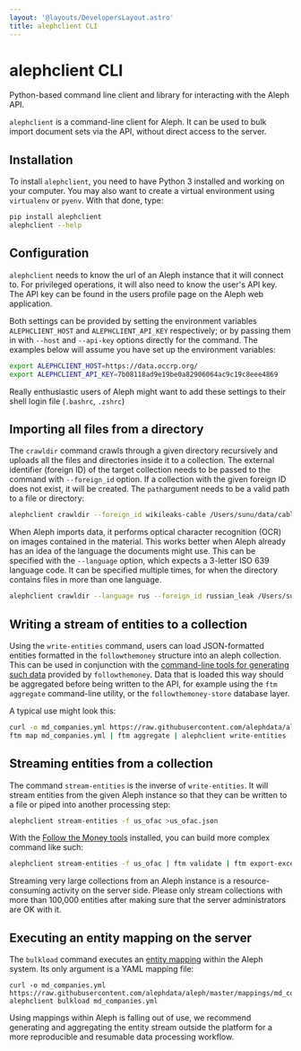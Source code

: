 ```yaml
---
layout: '@layouts/DevelopersLayout.astro'
title: alephclient CLI
---
```


# alephclient CLI

<p class="lead">
  Python-based command line client and library for interacting with the Aleph API.
</p>

`alephclient` is a command-line client for Aleph. It can be used to bulk import document sets via the API, without direct access to the server.

## Installation

To install `alephclient`, you need to have Python 3 installed and working on your computer. You may also want to create a virtual environment using `virtualenv` or `pyenv`. With that done, type:

```bash
pip install alephclient
alephclient --help
```

## Configuration

`alephclient` needs to know the url of an Aleph instance that it will connect to. For privileged operations, it will also need to know the user's API key. The API key can be found in the users profile page on the Aleph web application.

Both settings can be provided by setting the environment variables `ALEPHCLIENT_HOST` and `ALEPHCLIENT_API_KEY` respectively; or by passing them in with `--host` and `--api-key` options directly for the command. The examples below will assume you have set up the environment variables:

```bash
export ALEPHCLIENT_HOST=https://data.occrp.org/
export ALEPHCLIENT_API_KEY=7b08118ad9e19be0a82906064ac9c19c8eee4869
```

Really enthusiastic users of Aleph might want to add these settings to their shell login file \(`.bashrc`, `.zshrc`\)

## Importing all files from a directory

The `crawldir` command crawls through a given directory recursively and uploads all the files and directories inside it to a collection. The external identifier \(foreign ID\) of the target collection needs to be passed to the command with `--foreign_id` option. If a collection with the given foreign ID does not exist, it will be created. The `path`argument needs to be a valid path to a file or directory:

```bash
alephclient crawldir --foreign_id wikileaks-cable /Users/sunu/data/cable
```

When Aleph imports data, it performs optical character recognition \(OCR\) on images contained in the material. This works better when Aleph already has an idea of the language the documents might use. This can be specified with the `--language` option, which expects a 3-letter ISO 639 language code. It can be specified multiple times, for when the directory contains files in more than one language.

```bash
alephclient crawldir --language rus --foreign_id russian_leak /Users/sunu/data/russian_leak
```

## Writing a stream of entities to a collection

Using the `write-entities` command, users can load JSON-formatted entities formatted in the `followthemoney` structure into an aleph collection. This can be used in conjunction with the [command-line tools for generating such data](/developers/followthemoney/ftm) provided by `followthemoney`. Data that is loaded this way should be aggregated before being written to the API, for example using the `ftm aggregate` command-line utility, or the `followthemoney-store` database layer.

A typical use might look this:

```bash
curl -o md_companies.yml https://raw.githubusercontent.com/alephdata/aleph/master/mappings/md_companies.yml
ftm map md_companies.yml | ftm aggregate | alephclient write-entities -f md_companies
```

## **Streaming entities from a collection**

The command `stream-entities` is the inverse of `write-entities`. It will stream entities from the given Aleph instance so that they can be written to a file or piped into another processing step:

```bash
alephclient stream-entities -f us_ofac >us_ofac.json
```

With the [Follow the Money tools](/developers/followthemoney/ftm) installed, you can build more complex command like such:

```bash
alephclient stream-entities -f us_ofac | ftm validate | ftm export-excel -o OFAC.xlsx
```

<Callout theme="danger">
  Streaming very large collections from an Aleph instance is a resource-consuming activity on the server side. Please only stream collections with more than 100,000 entities after making sure that the server administrators are OK with it.
</Callout>

## Executing an entity mapping on the server

The `bulkload` command executes an [entity mapping](/developers/mappings) within the Aleph system. Its only argument is a YAML mapping file:

```
curl -o md_companies.yml https://raw.githubusercontent.com/alephdata/aleph/master/mappings/md_companies.yml
alephclient bulkload md_companies.yml
```

<Callout>
  Using mappings within Aleph is falling out of use, we recommend generating and aggregating the entity stream outside the platform for a more reproducible and resumable data processing workflow.
</Callout>
